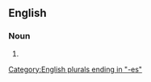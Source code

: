 ==English==

===Noun===
{{head|en|noun plural form}}

# {{plural of|nightdress|lang=en}}

[[Category:English plurals ending in "-es"]]